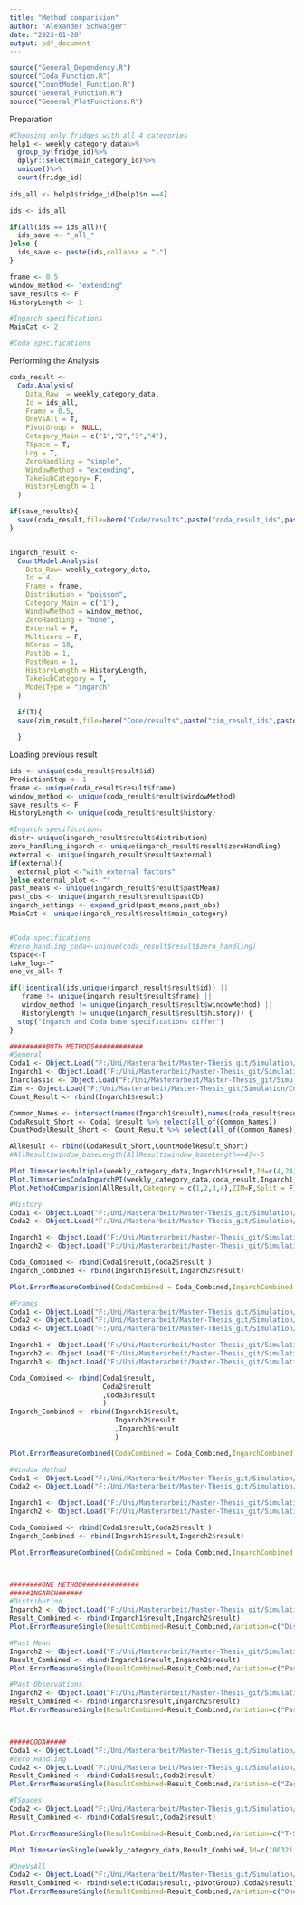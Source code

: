 ```yaml
---
title: "Method comparision"
author: "Alexander Schwaiger"
date: "2023-01-20"
output: pdf_document
---
```

```r
source("General_Dependency.R")
source("Coda_Function.R") 
source("CountModel_Function.R")
source("General_Function.R")
source("General_PlotFunctions.R")
```

Preparation
```r

#Choosing only fridges with all 4 categories
help1 <- weekly_category_data%>%
  group_by(fridge_id)%>%
  dplyr::select(main_category_id)%>%
  unique()%>%
  count(fridge_id)
  
ids_all <- help1$fridge_id[help1$n ==4]

ids <- ids_all

if(all(ids == ids_all)){
  ids_save <- "_all_"
}else {
  ids_save <- paste(ids,collapse = "-")
}

frame <- 0.5
window_method <- "extending"
save_results <- F
HistoryLength <- 1

#Ingarch specifications
MainCat <- 2

#Coda specifications

```


Performing the Analysis
```r
coda_result <-
  Coda.Analysis(
    Data_Raw  = weekly_category_data,
    Id = ids_all,
    Frame = 0.5,
    OneVsAll = T,
    PivotGroup =  NULL,
    Category_Main = c("1","2","3","4"),
    TSpace = T,
    Log = T,
    ZeroHandling = "simple",
    WindowMethod = "extending",
    TakeSubCategory= F,
    HistoryLength = 1
  )

if(save_results){
  save(coda_result,file=here("Code/results",paste("coda_result_ids",paste(ids_save,collapse="-"),"tspace",".RData",sep="")))
}


ingarch_result <-
  CountModel.Analysis(
    Data_Raw= weekly_category_data,
    Id = 4,
    Frame = frame,
    Distribution = "poisson",
    Category_Main = c("1"),
    WindowMethod = window_method,
    ZeroHandling = "none",
    External = F,
    Multicore = F,
    NCores = 10,
    PastOb = 1,
    PastMean = 1,
    HistoryLength = HistoryLength,
    TakeSubCategory = T,
    ModelType = "ingarch"
  )
  
  if(T){
  save(zim_result,file=here("Code/results",paste("zim_result_ids",paste(ids_save,collapse="-"),".RData",sep="")))

  }

```

Loading previous result
```r
ids <- unique(coda_result$result$id)
PredictionStep <- 1
frame <- unique(coda_result$result$frame)
window_method <- unique(coda_result$result$windowMethod)
save_results <- F
HistoryLength <- unique(coda_result$result$history)

#Ingarch specifications
distr<-unique(ingarch_result$result$distribution)
zero_handling_ingarch <- unique(ingarch_result$result$zeroHandling)
external <- unique(ingarch_result$result$external)
if(external){
  external_plot <-"with external factors"
}else external_plot <- ""
past_means <- unique(ingarch_result$result$pastMean)
past_obs <- unique(ingarch_result$result$pastOb)
ingarch_settings <- expand_grid(past_means,past_obs)
MainCat <- unique(ingarch_result$result$main_category)


#Coda specifications
#zero_handling_coda<-unique(coda_result$result$zero_handling)
tspace<-T
take_log<-T
one_vs_all<-T

if(!identical(ids,unique(ingarch_result$result$id)) || 
   frame != unique(ingarch_result$result$frame) ||
   window_method != unique(ingarch_result$result$windowMethod) ||
   HistoryLength != unique(ingarch_result$result$history)) {
  stop("Ingarch and Coda base specifications differ")
}
```


```r
#########BOTH METHODS############
#General 
Coda1 <- Object.Load("F:/Uni/Masterarbeit/Master-Thesis_git/Simulation/Code/results/coda_result_ids_all_best.RData")
Ingarch1 <- Object.Load("F:/Uni/Masterarbeit/Master-Thesis_git/Simulation/Code/results/ingarch_result_ids_all_.RData")
Inarclassic <- Object.Load("F:/Uni/Masterarbeit/Master-Thesis_git/Simulation/Code/results/inarclassic_result_ids_all_.RData")
Zim <- Object.Load("F:/Uni/Masterarbeit/Master-Thesis_git/Simulation/Code/results/zim_result_ids_all_.RData")
Count_Result <- rbind(Ingarch1$result)

Common_Names <- intersect(names(Ingarch1$result),names(coda_result$result))
CodaResult_Short <- Coda1 $result %>% select(all_of(Common_Names))
CountModelResult_Short <- Count_Result %>% select(all_of(Common_Names))

AllResult <- rbind(CodaResult_Short,CountModelResult_Short)
#AllResult$window_baseLength[AllResult$window_baseLength==4]<-5

Plot.TimeseriesMultiple(weekly_category_data,Ingarch1$result,Id=c(4,24),Title = "Ingarch")
Plot.TimeseriesCodaIngarchPI(weekly_category_data,coda_result,Ingarch1,Id=24)
Plot.MethodComparision(AllResult,Category = c(1,2,3,4),ZIM=F,Split = F)

#History
Coda1 <- Object.Load("F:/Uni/Masterarbeit/Master-Thesis_git/Simulation/Code/results/coda_result_ids_all_best.RData")
Coda2 <- Object.Load("F:/Uni/Masterarbeit/Master-Thesis_git/Simulation/Code/results/coda_result_ids_all_history05.RData")

Ingarch1 <- Object.Load("F:/Uni/Masterarbeit/Master-Thesis_git/Simulation/Code/results/ingarch_result_ids_all_.RData")
Ingarch2 <- Object.Load("F:/Uni/Masterarbeit/Master-Thesis_git/Simulation/Code/results/ingarch_result_ids_all_history05.RData")

Coda_Combined <- rbind(Coda1$result,Coda2$result )
Ingarch_Combined <- rbind(Ingarch1$result,Ingarch2$result)

Plot.ErrorMeasureCombined(CodaCombined = Coda_Combined,IngarchCombined = Ingarch_Combined,Values=c("0.5","1"),Split=F,Variation = "history",LabelNames = c("0.5"="h=0.5","1"="h=1"))

#Frames
Coda1 <- Object.Load("F:/Uni/Masterarbeit/Master-Thesis_git/Simulation/Code/results/coda_result_ids_all_frame03.RData")
Coda2 <- Object.Load("F:/Uni/Masterarbeit/Master-Thesis_git/Simulation/Code/results/coda_result_ids_all_best.RData")
Coda3 <- Object.Load("F:/Uni/Masterarbeit/Master-Thesis_git/Simulation/Code/results/coda_result_ids_all_frame07.RData")

Ingarch1 <- Object.Load("F:/Uni/Masterarbeit/Master-Thesis_git/Simulation/Code/results/ingarch_result_ids_all_frame03.RData")
Ingarch2 <- Object.Load("F:/Uni/Masterarbeit/Master-Thesis_git/Simulation/Code/results/ingarch_result_ids_all_.RData")
Ingarch3 <- Object.Load("F:/Uni/Masterarbeit/Master-Thesis_git/Simulation/Code/results/ingarch_result_ids_all_frame07.RData")

Coda_Combined <- rbind(Coda1$result,
                       Coda2$result
                       ,Coda3$result
                       )
Ingarch_Combined <- rbind(Ingarch1$result,
                          Ingarch2$result
                          ,Ingarch3$result
                          )

Plot.ErrorMeasureCombined(CodaCombined = Coda_Combined,IngarchCombined = Ingarch_Combined,Values=c("0.3","0.5","0.7"),Split=F,Variation = "frame",LabelNames = c("0.3"="w=0.3","0.5"="w=0.5","0.7"="w=0.7"))

#Window Method
Coda1 <- Object.Load("F:/Uni/Masterarbeit/Master-Thesis_git/Simulation/Code/results/coda_result_ids_all_best.RData")
Coda2 <- Object.Load("F:/Uni/Masterarbeit/Master-Thesis_git/Simulation/Code/results/coda_result_ids_all_fixed.RData")

Ingarch1 <- Object.Load("F:/Uni/Masterarbeit/Master-Thesis_git/Simulation/Code/results/ingarch_result_ids_all_.RData")
Ingarch2 <- Object.Load("F:/Uni/Masterarbeit/Master-Thesis_git/Simulation/Code/results/ingarch_result_ids_all_fixed.RData")

Coda_Combined <- rbind(Coda1$result,Coda2$result )
Ingarch_Combined <- rbind(Ingarch1$result,Ingarch2$result)

Plot.ErrorMeasureCombined(CodaCombined = Coda_Combined,IngarchCombined = Ingarch_Combined,Values=c("fixed","extending"),Split=F,Variation = "windowMethod",LabelNames = c("fixed"="Fixed","extending"="Extending"))



########ONE METHOD##############
#####INGARCH######
#Distribution
Ingarch2 <- Object.Load("F:/Uni/Masterarbeit/Master-Thesis_git/Simulation/Code/results/ingarch_result_ids_all__nbinom.RData")
Result_Combined <- rbind(Ingarch1$result,Ingarch2$result)
Plot.ErrorMeasureSingle(ResultCombined=Result_Combined,Variation=c("Distribution"="distribution"),LabelNames=c("Poisson","Negativ Binomial"),Split=F,Category = c(1,2,3,4),Values = c("poisson","nbinom"))

#Past Mean
Ingarch2 <- Object.Load("F:/Uni/Masterarbeit/Master-Thesis_git/Simulation/Code/results/ingarch_result_ids_all_pm2.RData")
Result_Combined <- rbind(Ingarch1$result,Ingarch2$result)
Plot.ErrorMeasureSingle(ResultCombined=Result_Combined,Variation=c("Past Means"="pastMean"),LabelNames=c("1","2"),Split=F,Category = c(1,2,3,4),Values = c("1","2"))

#Past Observations
Ingarch2 <- Object.Load("F:/Uni/Masterarbeit/Master-Thesis_git/Simulation/Code/results/ingarch_result_ids_all_po2.RData")
Result_Combined <- rbind(Ingarch1$result,Ingarch2$result)
Plot.ErrorMeasureSingle(ResultCombined=Result_Combined,Variation=c("Past Observations"="pastOb"),LabelNames=c("1","2"),Split=F,Category = c(1,2,3,4),Values = c("1","2"))



#####CODA#####
Coda1 <- Object.Load("F:/Uni/Masterarbeit/Master-Thesis_git/Simulation/Code/results/coda_result_ids_all_best.RData")
#Zero Handling
Coda2 <- Object.Load("F:/Uni/Masterarbeit/Master-Thesis_git/Simulation/Code/results/coda_result_ids_all_all_values.RData")
Result_Combined <- rbind(Coda1$result,Coda2$result)
Plot.ErrorMeasureSingle(ResultCombined=Result_Combined,Variation=c("Zero handling"="zeroHandling"),LabelNames=c("All","Simple Replacement"),Split=F,Category = c(1,2,3,4),Values = c("all","simple"))

#TSpaces
Coda2 <- Object.Load("F:/Uni/Masterarbeit/Master-Thesis_git/Simulation/Code/results/coda_result_ids_all_tspace.RData")
Result_Combined <- rbind(Coda1$result,Coda2$result)

Plot.ErrorMeasureSingle(ResultCombined=Result_Combined,Variation=c("T-Space"="tSpace"),LabelNames=c("TRUE"="T-Space","FALSE"="No T-Space"),Split=F,Category = c(1,2,3,4),Values = c(TRUE,FALSE))

Plot.TimeseriesSingle(weekly_category_data,Result_Combined,Id=c(100321,20),Save=T,SubCategory=F,Variation=c("T-Space"="tSpace"),LabelNames=c("TRUE"="T-Space","FALSE"="No T-Space"),Values = c(TRUE,FALSE),Title = "Coda")

#OneVsAll
Coda2 <- Object.Load("F:/Uni/Masterarbeit/Master-Thesis_git/Simulation/Code/results/coda_result_ids_all_no_ova.RData")
Result_Combined <- rbind(select(Coda1$result,-pivotGroup),Coda2$result)
Plot.ErrorMeasureSingle(ResultCombined=Result_Combined,Variation=c("One-vs-All"="oneVsAll"),LabelNames=c("TRUE"="Used","FALSE"="Not Used"),Split=F,Category = c(1,2,3,4),Values = c(TRUE,FALSE))
```
